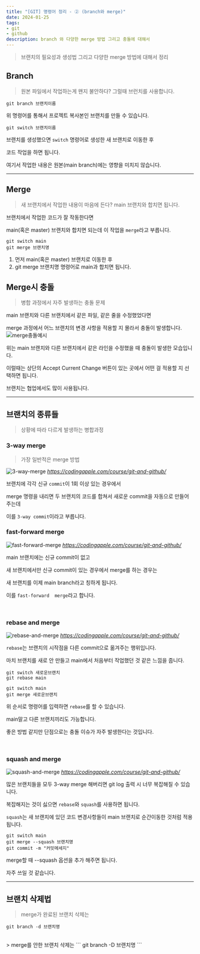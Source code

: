 ```yaml
---
title: "[GIT] 명령어 정리 - ② (branch와 merge)"
date: 2024-01-25
tags: 
- git
- github
description: branch 와 다양한 merge 방법 그리고 충돌에 대해서
---
```

> 브랜치의 필요성과 생성법 그리고 다양한 merge 방법에 대해서 정리
## Branch
> 원본 파일에서 작업하는게 왠지 불안하다? 그럴때 브런치를 사용합니다.
```
git branch 브랜치이름
```
위 명령어를 통해서 프로젝트 복사본인 브랜치를 만들 수 있습니다.
<br />
```
git switch 브랜치이름
```
브랜치를 생성했으면 `switch` 명령어로 생성한 새 브랜치로 이동한 후 

코드 작업을 하면 됩니다. 

여기서 작업한 내용은 원본(main branch)에는 영향을 미치지 않습니다.
***
## Merge

> 새 브랜치에서 작업한 내용이 마음에 든다? main 브랜치와 합치면 됩니다.

브랜치에서 작업한 코드가 잘 작동한다면 

main(혹은 master) 브랜치와 합치면 되는데 이 작업을 `merge`라고 부릅니다.

```git
git switch main
git merge 브랜치명
```
1. 먼저 main(혹은 master) 브랜치로 이동한 후
2. git merge 브랜치명 명령어로 main과 합치면 됩니다.

## Merge시 충돌
> 병합 과정에서 자주 발생하는 충돌 문제

main 브랜치와 다른 브랜치에서 같은 파일, 같은 줄을 수정했었다면

merge 과정에서 어느 브랜치의 변경 사항을 적용할 지 몰라서 충돌이 발생합니다.
![merge충돌예시](https://github.com/Jeong-Je/my-tech-blog/assets/131790445/3253c996-43b2-49fa-a91b-b02655432b18)

위는 main 브랜치와 다른 브랜치에서 같은 라인을 수정했을 때 충돌이 발생한 모습입니다.

이럴때는 상단의 Accept Current Change 버튼이 있는 곳에서 어떤 걸 적용할 지 선택하면 됩니다.

브랜치는 협업에서도 많이 사용됩니다.
***
## 브랜치의 종류들
> 상황에 따라 다르게 발생하는 병합과정

### 3-way merge
> 가장 일반적은 merge 방법

![3-way-merge](https://github.com/Jeong-Je/my-tech-blog/assets/131790445/37e45cb7-83ce-46a1-bb25-0921e1c99fcc)
<cite>https://codingapple.com/course/git-and-github/</cite>

브랜치에 각각 신규 `commit`이 1회 이상 있는 경우에서

merge 명령을 내리면 두 브랜치의 코드를 합쳐서 새로운 commit을 자동으로 만들어 주는데

이를 `3-way commit`이라고 부릅니다.
<br />
### fast-forward merge
![fast-forward-merge](https://github.com/Jeong-Je/my-tech-blog/assets/131790445/c146f2ed-0e04-4ac4-baa1-1ec89fa21ad5)
<cite>https://codingapple.com/course/git-and-github/</cite>

main 브랜치에는 신규 commit이 없고

새 브랜치에서만 신규 commit이 있는 경우에서 merge를 하는 경우는

새 브랜치를 이제 main branch라고 칭하게 됩니다. 

이를 `fast-forward  merge`라고 합니다.

<br />

### rebase and merge
![rebase-and-merge](https://github.com/Jeong-Je/my-tech-blog/assets/131790445/5deafb8f-fbb0-4c60-bbd8-13c8bb6bc766)
<cite>https://codingapple.com/course/git-and-github/</cite>

`rebase`는 브랜치의 시작점을 다른 commit으로 옮겨주는 행위입니다.

마치 브랜치를 새로 안 만들고 main에서 처음부터 작업했던 것 같은 느낌을 줍니다. 

```
git switch 새로운브랜치
git rebase main

git switch main
git merge 새로운브랜치
```
위 순서로 명령어를 입력하면 `rebase`를 할 수 있습니다.

main말고 다른 브랜치끼리도 가능합니다.

좋은 방법 같지만 단점으로는 충돌 이슈가 자주 발생한다는 것입니다.

<br />

### squash and merge
![squash-and-merge](https://github.com/Jeong-Je/my-tech-blog/assets/131790445/71d9e18f-124d-47bc-b4de-65df266eb443)
<cite>https://codingapple.com/course/git-and-github/</cite>

많은 브랜치들을 모두 3-way merge 해버리면 git log 출력 시 너무 복잡해질 수 있습니다.

복잡해지는 것이 싫으면 `rebase`와 `squash`를 사용하면 됩니다.

`squash`는 새 브랜치에 있던 코드 변경사항들이 main 브랜치로 순간이동한 것처럼 적용됩니다.

```
git switch main
git merge --squash 브랜치명
git commit -m "커밋메세지"
```
merge할 때 --squash 옵션을 추가 해주면 됩니다.

자주 쓰일 것 같습니다.
***
## 브랜치 삭제법
> merge가 완료된 브랜치 삭제는
```
git branch -d 브랜치명
```
<br />
> merge를 안한 브랜치 삭제는
```
git branch -D 브랜치명
```